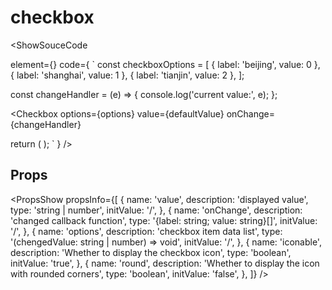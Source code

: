 
# checkbox
<ShowSouceCode

  element={<Checkbox/>}
  code={
    `
const checkboxOptions = [
    { label: 'beijing', value: 0 },
    { label: 'shanghai', value: 1 },
    { label: 'tianjin', value: 2 },
  ];

const changeHandler = (e) => {
  console.log('current value:', e);
};

<Checkbox
  options={options}
  value={defaultValue}
  onChange={changeHandler}
></Checkbox>

return (
  <CheckboxGroup
    options={checkboxOptions}
    onChange={changeHandler}
  />
);
`
  }
/>

## Props

<PropsShow propsInfo={[
  {
    name: 'value',
    description: 'displayed value',
    type: 'string | number',
    initValue: '/',
  },
  {
    name: 'onChange',
    description: 'changed callback function',
    type: '{label: string; value: string}[]',
    initValue: '/',
  },
  {
    name: 'options',
    description: 'checkbox item data list',
    type: '(chengedValue: string | number) => void',
    initValue: '/',
  },
  {
    name: 'iconable',
    description: 'Whether to display the checkbox icon',
    type: 'boolean',
    initValue: 'true',
  },
  {
    name: 'round',
    description: 'Whether to display the icon with rounded corners',
    type: 'boolean',
    initValue: 'false',
  },
]} />
